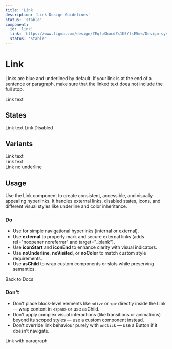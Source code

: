 ```yaml
---
title: 'Link'
description: 'Link Design Guidelines'
status: 'stable'
component:
  id: 'link'
  link: 'https://www.figma.com/design/ZEqfpXhocdZs1K5YfsE5ws/Design-system?node-id=4359-2198'
  status: 'stable'
---
```


# Link

Links are blue and underlined by default. If your link is at the end of a sentence or paragraph, make sure that the linked text does not include the full stop.

<Section current="design">

<ComponentPreview>
  <Link href="#">Link text</Link>
</ComponentPreview>
<FigmaPreviewButton href="https://www.figma.com/design/ZEqfpXhocdZs1K5YfsE5ws/Design-system?node-id=4359-2198" />

## States

<ComponentPreviewLayout className="flex-col">

<ComponentPreviewItem className="w-105">
  <Link href="#" external>Link text</Link>
</ComponentPreviewItem>

<ComponentPreviewItem className="w-105">
  <Link disabled href="#" external>Link Disabled</Link>
</ComponentPreviewItem>

</ComponentPreviewLayout>

## Variants

<ComponentPreviewLayout className="flex-col">


<ComponentPreviewItem className="w-105">
  <Link asButton={{ appearance: 'default', size: 'medium', variant: 'primary'}} href="#"> Link text</Link>
</ComponentPreviewItem>
<ComponentPreviewItem className="w-105">
  <div className="gi-bg-black gi-p-4 gi-w-fit">
    <Link appearance="light" href="/light" external>Link text</Link>
  </div>
</ComponentPreviewItem>
<ComponentPreviewItem className="w-105">
  <Link href="#" iconEnd="arrow_forward" iconStart="arrow_back" external>Link no underline</Link>
</ComponentPreviewItem>

</ComponentPreviewLayout>

## Usage

Use the Link component to create consistent, accessible, and visually appealing hyperlinks. It handles external links, disabled states, icons, and different visual styles like underline and color inheritance.

### Do

- Use for simple navigational hyperlinks (internal or external).
- Use **external** to properly mark and secure external links (adds rel="noopener noreferrer" and target="_blank").
- Use **iconStart** and **iconEnd** to enhance clarity with visual indicators.
- Use **noUnderline**, **noVisited**, or **noColor** to match custom style requirements.
- Use **asChild** to wrap custom components or slots while preserving semantics.

<ComponentContainer>
    <Link href="#" external iconStart="arrow_back">Back to Docs</Link>
</ComponentContainer>

### Don't

- Don't place block-level elements like ```<div>``` or ```<p>``` directly inside the Link — wrap content in ```<span>``` or use asChild.
- Don't apply complex visual interactions (like transitions or animations) beyond its scoped styles — use a custom component instead.
- Don't override link behaviour purely with ```onClick```  — use a Button if it doesn’t navigate.

<Link href="#">
  <p className="gi-text-lg">Link with paragraph</p>
</Link>

</Section>
